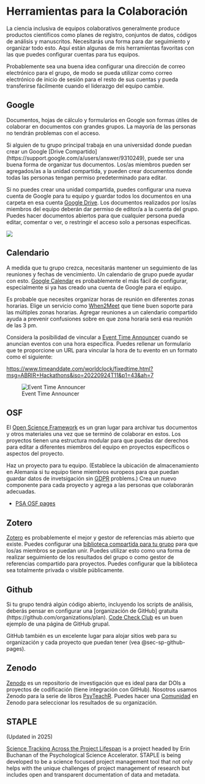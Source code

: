 # Herramientas para la Colaboración {#sec-sp-tools}

La ciencia inclusiva de equipos colaborativos generalmente produce productos científicos como planes de registro, conjuntos de datos, códigos de análisis y manuscritos. Necesitarás una forma para dar seguimiento y organizar todo esto. Aquí están algunas de mis herramientas favoritas con las que puedes configurar cuentas para tus equipos. 

Probablemente sea una buena idea configurar una dirección de correo electrónico para el grupo, de modo se pueda utilizar como correo electrónico de inicio de sesión para el resto de sus cuentas y pueda transferirse fácilmente cuando el liderazgo del equipo cambie. 

## Google

Documentos, hojas de cálculo y formularios en Google son formas útiles de colaborar en documentos con grandes grupos. La mayoría de las personas no tendrán problemas con el acceso. 

Si alguien de tu grupo principal trabaja en una universidad donde puedan crear un Google [Drive Compartido] (https://support.google.com/a/users/answer/9310249), puede ser una buena forma de organizar tus documentos. Los/as miembros pueden ser agregados/as a la unidad compartida, y pueden crear documentos donde todas las personas tengan permiso predeterminado para editar.

Si no puedes crear una unidad compartida, puedes configurar una nueva cuenta de Google para tu equipo y guardar todos los documentos en una carpeta en esa cuenta [Google Drive](https://drive.google.com/drive/). Los documentos realizados por los/as miembros del equipo deberán dar permiso de editor/a a la cuenta del grupo. Puedes hacer documentos abiertos para que cualquier persona pueda editar, comentar o ver, o restringir el acceso solo a personas específicas. 

![](images/google-doc-sharing-sp.png){fig-alt="GInterfaz para compartir de Google Docs que muestra las opciones para Cualquiera con un enlace: Observador/a, Comentarista, Editor/a (checked)"}


## Calendario
A medida que tu grupo crezca, necesitarás mantener un seguimiento de las reuniones y fechas de vencimiento. Un calendario de grupo puede ayudar con esto. [Google Calendar](https://calendar.google.com/) es probablemente el más fácil de configurar, especialmente si ya has creado una cuenta de Google para el equipo.

Es probable que necesites organizar horas de reunión en diferentes zonas horarias. Elige un servicio como [When2Meet](https://www.when2meet.com/) que tiene buen soporte para las múltiples zonas horarias. Agregar reuniones a un calendario compartido ayuda a prevenir confusiones sobre en que zona horaria será esa reunión de las 3 pm.

Considera la posibilidad de vincular a [Event Time Announcer](https://www.timeanddate.com/worldclock/fixedform.html) cuando se anuncian eventos con una hora específica. Puedes rellenar un formulario que te proporcione un URL para vincular la hora de tu evento en un formato como el siguiente:

<https://www.timeanddate.com/worldclock/fixedtime.html?msg=ABRIR+Hackathons&iso=20220924T11&p1=43&ah=7>

![Event Time Announcer](images/event-time-announcer.png){fig-alt="Interfaz para el anuncio de la hora del evento. Una caja con la hora del evento en la zona horaria original y otra caja con la zona horaria local convertida."}


## OSF

El [Open Science Framework](https://osf.io) es un gran lugar para archivar tus documentos y otros materiales una vez que se terminó de colaborar en estos. Los proyectos tienen una estructura modular para que puedas dar derechos para editar a diferentes miembros del equipo en proyectos específicos o aspectos del proyecto.

Haz un proyecto para tu equipo. (Establece la ubicación de almacenamiento en Alemania si tu equipo tiene miembros europeos para que puedan guardar datos de invetsigación sin [GDPR](https://gdpr.eu/what-is-gdpr/) problems.) Crea un nuevo componente para cada proyecto y agrega a las personas que colaborarán adecuadas. 

* [PSA OSF pages](https://osf.io/93qpg/)

## Zotero

[Zotero](https://www.zotero.org/) es probablemente el mejor y gestor de referencias más abierto que existe. Puedes configurar una [biblioteca compartida para tu grupo](https://www.zotero.org/groups/) para que los/as miembros se puedan unir. Puedes utilizar esto como una forma de realizar seguimiento de los resultados del grupo o como gestor de referencias compartido para proyectos. Puedes configurar que la biblioteca sea totalmente privada o visible públicamente. 

## Github {#sec-sp-github}

Si tu grupo tendrá algún código abierto, incluyendo los scripts de análisis, deberás pensar en configurar una [organización de GitHub] gratuita (https://github.com/organizations/plan). [Code Check Club](https://github.com/code-check-club) es un buen ejemplo de una página de GitHub grupal.

GitHub también es un excelente lugar para alojar sitios web para su organización y cada proyecto que puedan tener (vea @sec-sp-github-pages).

## Zenodo

[Zenodo](https://zenodo.org/) es un repositorio de investigación que es ideal para dar DOIs a proyectos de codificación (tiene integración con GitHub). Nosotros usamos Zenodo para la serie de libros [PsyTeachR](https://psyteachr.github.io). Puedes hacer una [Comunidad](https://zenodo.org/communities/) en Zenodo para seleccionar los resultados de su organización. 


## STAPLE

(Updated in 2025)

[Science Tracking Across the Project Lifespan](https://staple.science/) is a project headed by Erin Buchanan of the Psychological Science Accelerator. STAPLE is being developed to be a science focused project management tool that not only helps with the unique challenges of project management of research but includes open and transparent documentation of data and metadata.
